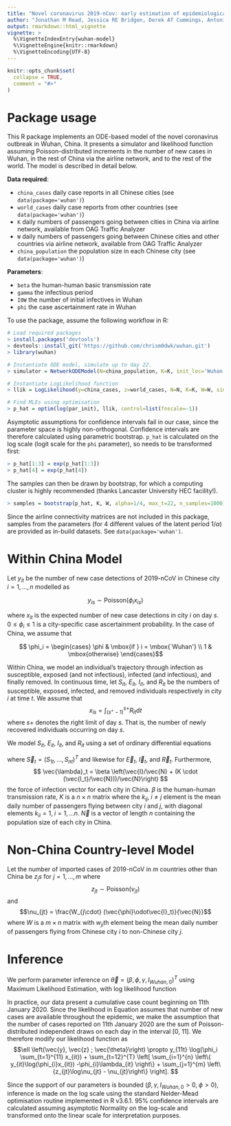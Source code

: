 ```yaml
---
title: "Novel coronavirus 2019-nCov: early estimation of epidemiological parameters and epidemic predictions."
author: "Jonathan M Read, Jessica RE Bridgen, Derek AT Cummings, Antonia Ho, Chris P Jewell"
output: rmarkdown::html_vignette
vignette: >
  %\VignetteIndexEntry{wuhan-model}
  %\VignetteEngine{knitr::rmarkdown}
  %\VignetteEncoding{UTF-8}
---
```


```r
knitr::opts_chunk$set(
  collapse = TRUE,
  comment = "#>"
)
```

# Package usage

This R package implements an ODE-based model of the novel coronavirus
outbreak in Wuhan, China.  It presents a simulator and likelihood function
assuming Poisson-distributed increments in the number of new cases in Wuhan,
in the rest of China via the airline network, and to the rest of the world.  The model is described
in detail below.

__Data required__: 

* `china_cases` daily case reports in all Chinese cities (see `data(package='wuhan')`)
* `world_cases` daily case reports from other countries (see `data(package='wuhan')`)
* `K` daily numbers of passengers going between cities in China via airline network, available from OAG Traffic Analyzer
* `W` daily numbers of passengers going between Chinese cities and other countries via airline network, available from OAG Traffic Analyzer
* `china_population` the population size in each Chinese city (see `data(package='wuhan')`)
    
__Parameters__:

* `beta` the human-human basic transmission rate
* `gamma` the infectious period
* `I0W` the number of initial infectives in Wuhan
* `phi` the case ascertainment rate in Wuhan
    
To use the package, assume the following workflow in R:

````r
# Load required packages
> install.packages('devtools')
> devtools::install_git('https://github.com/chrism0dwk/wuhan.git')
> library(wuhan)

# Instantiate ODE model, simulate up to day 22.
> simulator = NetworkODEModel(N=china_population, K=K, init_loc='Wuhan', alpha=1/4, max_t=22) 

# Instantiate LogLikelihood function
> llik = LogLikelihood(y=china_cases, z=world_cases, N=N, K=K, W=W, sim_fun=simulator)

# Find MLEs using optimisation
> p_hat = optim(log(par_init), llik, control=list(fnscale=-1))
````

Asymptotic assumptions for confidence intervals fail in our case, since the
parameter space is highly non-orthogonal.  Confidence intervals are therefore
calculated using parametric bootstrap.  `p_hat` is calculated on the log scale (logit scale
for the `phi` parameter), so needs to be transformed first:

````r
> p_hat[1:3] = exp(p_hat[1:3])
> p_hat[4] = exp(p_hat[4])
````

The samples can then be drawn by bootstrap, for which a computing cluster is
highly recommended (thanks Lancaster University HEC facility!).
````r
> samples = bootstrap(p_hat, K, W, alpha=1/4, max_t=22, n_samples=1000)
````

Since the airline connectivity matrices are not included in this package, samples 
from the parameters (for 4 different values of the latent period $1/\alpha$) are 
provided as in-build datasets.  See `data(package='wuhan')`.


# Within China Model

Let $y_{it}$ be the number of new case detections of 2019-nCoV in Chinese city $i=1,\dots,n$
modelled as

$$ y_{is} \sim \mbox{Poisson}(\phi_i x_{is})$$

where $x_{it}$ is the expected number of new case detections in city $i$ on
day $s$.  $0 \leq \phi_i \leq 1$ is a city-specific case ascertainment 
probability.  In the case of China, we assume that

$$ \phi_i = \begin{cases} \phi & \mbox{if } i = \mbox{`Wuhan'} \\ 1 & \mbox{otherwise} \end{cases}$$

Within China, we model an individual's trajectory through infection as 
susceptible, exposed (and not infectious), infected (and infectious), and finally
removed.  In continuous time, let $S_{it}$, $E_{it}$, $I_{it}$, and $R_{it}$
be the numbers of susceptible, exposed, infected, and removed individuals 
respectively in city $i$ at time $t$.  We assume that
$$ x_{is} = \int_{(s^+-1)}^{s+} R_{it} \mathrm{d}t $$
where $s+$ denotes the right limit of day $s$.  That is, the number of newly
recovered individuals occurring on day $s$.

We model $S_{it}$, $E_{it}$, $I_{it}$, and $R_{it}$ using a set of ordinary differential equations

\begin{eqnarray*}
	\frac{\mathrm{d}\vec{S}_t}{\mathrm{d}t} & = & -\vec{S}_t \odot \vec{\lambda}_t \\
	\frac{\mathrm{d}\vec{E}_t}{\mathrm{d}t} & = & \vec{S}_t \odot \vec{\lambda}_t - \alpha \vec{E}_t \\
	\frac{\mathrm{d}\vec{I}_t}{\mathrm{d}t} & = & \alpha \vec{E}_t - \gamma \vec{I}_t \\
	\frac{\mathrm{d}\vec{R}_t}{\mathrm{d}t} & = & \gamma \vec{I}_t
\end{eqnarray*}
where $\vec{S}_t = (S_{1t},\dots,S_{nt})^T$ and likewise for $\vec{E}_t$, $\vec{I}_t$, and $\vec{R}_t$.  Furthermore,
$$ \vec{\lambda}_t = \beta \left(\vec{I}/\vec{N} + (K \cdot (\vec{I_t}/\vec{N}))/\vec{N}\right) $$
the force of infection vector for each city in China.  $\beta$ is the human-human transmission rate, $K$ is a $n \times n$ matrix where the $k_{ij},\; i \ne j$ element is the mean daily number of passengers flying between city $i$ and $j$, with diagonal elements $k_{ii} = 1, \; i=1,\dots n$. $\vec{N}$ is a vector of length $n$ containing the population size of each city in China.   
	

# Non-China Country-level Model

	
Let the number of imported cases of 2019-nCoV in $m$ countries other than China be $z_js$ for $j=1,\dots,m$ where
$$z_{jt} \sim \mbox{Poisson}(\nu_{jt})$$
and
$$\nu_{jt} = \frac{W_{j\cdot} (\vec{\phi}\odot\vec{I}_t)}{\vec{N}}$$
where $W$ is a $m \times n$ matrix with $w_{ji}$th element being the mean daily number of passengers flying from Chinese city $i$ to non-Chinese city $j$.

# Inference

We perform parameter inference on $\vec{\theta} = (\beta, \phi, \gamma, I_{Wuhan,0})^T$ using Maximum Likelihood Estimation, with log likelihood function
\begin{equation} \label{eq:lik}
\ell \left(\vec{y}, \vec{z} ; \vec{\theta}\right) \propto \sum_{t=1}^{T} \left[ \sum_{i=1}^{n} \left\{ y_{it}\log(\phi_{i}x_{it}) -\phi_{i}\lambda_{it} \right\} + \sum_{j=1}^{m} \left\{z_{jt}\log\nu_{jt} - \nu_{jt}\right\} \right].
\end{equation}

In practice, our data present a cumulative case count beginning on 11th January 2020.  Since the likelihood in Equation \ref{eq:lik} assumes that number of new cases are available throughout the epidemic, we make the assumption that the number of cases reported on 11th January 2020 are the sum of Poisson-distributed independent draws on each day in the interval [0, 11].  We therefore modify our likelihood function as
$$\ell \left(\vec{y}, \vec{z} ; \vec{\theta}\right) \propto y_{11t} \log(\phi_i \sum_{t=1}^{11} x_{it}) + \sum_{t=12}^{T} \left[ \sum_{i=1}^{n} \left\{ y_{it}\log(\phi_{i}x_{it}) -\phi_{i}\lambda_{it} \right\} + \sum_{j=1}^{m} \left\{z_{jt}\log\nu_{jt} - \nu_{jt}\right\} \right]. 
$$

Since the support of our parameters is bounded ($\beta, \gamma, I_{Wuhan,0} > 0,\; \phi > 0$), inference is made on the log scale using the standard Nelder-Mead optimisation routine implemented in R v3.6.1.  95\% confidence intervals are calculated assuming asymptotic Normality on the log-scale and transformed onto the linear scale for interpretation purposes.


